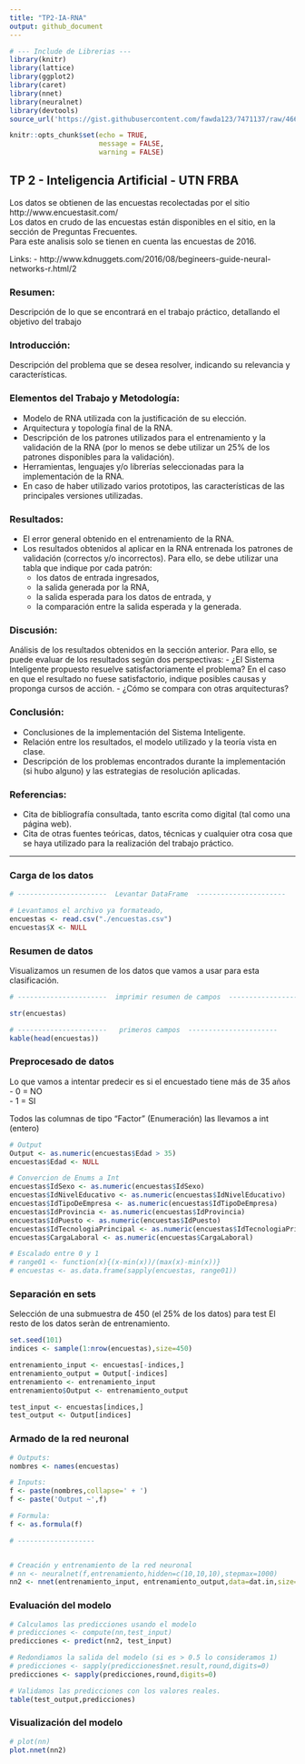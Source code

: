 ```yaml
---
title: "TP2-IA-RNA"
output: github_document
---
```


```r

# --- Include de Librerias --- 
library(knitr)
library(lattice)
library(ggplot2)
library(caret)
library(nnet)
library(neuralnet)
library(devtools)
source_url('https://gist.githubusercontent.com/fawda123/7471137/raw/466c1474d0a505ff044412703516c34f1a4684a5/nnet_plot_update.r')

knitr::opts_chunk$set(echo = TRUE,
                      message = FALSE,
                      warning = FALSE)


```

## TP 2 - Inteligencia Artificial - UTN FRBA


Los datos se obtienen de las encuestas recolectadas por el sitio http://www.encuestasit.com/  
Los datos en crudo de las encuestas están disponibles en el sitio, en la sección de Preguntas Frecuentes.  
Para este analisis solo se tienen en cuenta las encuestas de 2016.  

Links:
 - http://www.kdnuggets.com/2016/08/begineers-guide-neural-networks-r.html/2

### Resumen:
Descripción de lo que se encontrará en el trabajo práctico, detallando el objetivo del trabajo  

### Introducción:
Descripción del problema que se desea resolver, indicando su relevancia y características.

### Elementos del Trabajo y Metodología:

- Modelo de RNA utilizada con la justificación de su elección.
- Arquitectura y topología final de la RNA.
- Descripción de los patrones utilizados para el entrenamiento y la validación de la RNA (por lo menos se debe utilizar un 25% de los patrones disponibles para la validación).
- Herramientas, lenguajes y/o librerías seleccionadas para la implementación de la RNA.
- En caso de haber utilizado varios prototipos, las características de las principales versiones utilizadas.

### Resultados:

- El error general obtenido en el entrenamiento de la RNA.
- Los resultados obtenidos al aplicar en la RNA entrenada los patrones de validación (correctos y/o incorrectos). Para ello, se debe utilizar una tabla que indique por cada patrón:
  - los datos de entrada ingresados,
  - la salida generada por la RNA,
  - la salida esperada para los datos de entrada, y 
  - la comparación entre la salida esperada y la generada.

### Discusión:
Análisis de los resultados obtenidos en la sección anterior. Para ello, se puede
evaluar de los resultados según dos perspectivas:
 - ¿El Sistema Inteligente propuesto resuelve satisfactoriamente el problema? En el caso en que el resultado no fuese satisfactorio, indique posibles causas y proponga cursos de acción.
 - ¿Cómo se compara con otras arquitecturas?


### Conclusión:
 - Conclusiones de la implementación del Sistema Inteligente.
 - Relación entre los resultados, el modelo utilizado y la teoría vista en clase.
 - Descripción de los problemas encontrados durante la implementación (si hubo alguno) y las estrategias de resolución aplicadas.


### Referencias:
 - Cita de bibliografía consultada, tanto escrita como digital (tal como una página web).
 - Cita de otras fuentes teóricas, datos, técnicas y cualquier otra cosa que se haya utilizado para la realización del trabajo práctico.
 
 
***

### Carga de los datos  

```r
# ----------------------  Levantar DataFrame  ----------------------

# Levantamos el archivo ya formateado,
encuestas <- read.csv("./encuestas.csv")
encuestas$X <- NULL

```

### Resumen de datos

Visualizamos un resumen de los datos que vamos a usar para esta clasificación.

```r
# ----------------------  imprimir resumen de campos  ----------------------

str(encuestas)

# ----------------------   primeros campos  ---------------------- 
kable(head(encuestas))

```

### Preprocesado de datos

Lo que vamos a intentar predecir es si el encuestado tiene más de 35 años  
 - 0 = NO  
 - 1 = SI  
 
Todos las columnas de tipo "Factor" (Enumeración) las llevamos a int (entero)

```r

# Output
Output <- as.numeric(encuestas$Edad > 35)
encuestas$Edad <- NULL

# Convercion de Enums a Int
encuestas$IdSexo <- as.numeric(encuestas$IdSexo)
encuestas$IdNivelEducativo <- as.numeric(encuestas$IdNivelEducativo)
encuestas$IdTipoDeEmpresa <- as.numeric(encuestas$IdTipoDeEmpresa)
encuestas$IdProvincia <- as.numeric(encuestas$IdProvincia)
encuestas$IdPuesto <- as.numeric(encuestas$IdPuesto)
encuestas$IdTecnologiaPrincipal <- as.numeric(encuestas$IdTecnologiaPrincipal)
encuestas$CargaLaboral <- as.numeric(encuestas$CargaLaboral)

# Escalado entre 0 y 1
# range01 <- function(x){(x-min(x))/(max(x)-min(x))}
# encuestas <- as.data.frame(sapply(encuestas, range01)) 

```

### Separación en sets

Selección de una submuestra de 450 (el 25% de los datos) para test
El resto de los datos seràn de entrenamiento.

```r

set.seed(101)
indices <- sample(1:nrow(encuestas),size=450)

entrenamiento_input <- encuestas[-indices,]
entrenamiento_output = Output[-indices]
entrenamiento <- entrenamiento_input
entrenamiento$Output <- entrenamiento_output

test_input <- encuestas[indices,]
test_output <- Output[indices]

```

### Armado de la red neuronal

```r

# Outputs:
nombres <- names(encuestas)

# Inputs:
f <- paste(nombres,collapse=' + ')
f <- paste('Output ~',f)

# Formula:
f <- as.formula(f)

# -------------------


# Creación y entrenamiento de la red neuronal
# nn <- neuralnet(f,entrenamiento,hidden=c(10,10,10),stepmax=1000)
nn2 <- nnet(entrenamiento_input, entrenamiento_output,data=dat.in,size=10, maxit=10000, decay=0.001, reltol=FALSE)

```
### Evaluación del modelo

```r

# Calculamos las predicciones usando el modelo
# predicciones <- compute(nn,test_input)
predicciones <- predict(nn2, test_input)

# Redondiamos la salida del modelo (si es > 0.5 lo consideramos 1)
# predicciones <- sapply(predicciones$net.result,round,digits=0)
predicciones <- sapply(predicciones,round,digits=0)

# Validamos las predicciones con los valores reales.
table(test_output,predicciones)

```

### Visualización del modelo

```r

# plot(nn)
plot.nnet(nn2)

```
